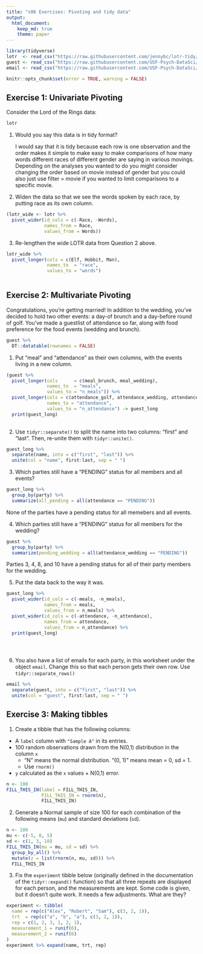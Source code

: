 ```yaml
---
title: "s06 Exercises: Pivoting and tidy data"
output:  
  html_document:
    keep_md: true
    theme: paper
---
```


```r
library(tidyverse)
lotr  <- read_csv("https://raw.githubusercontent.com/jennybc/lotr-tidy/master/data/lotr_tidy.csv")
guest <- read_csv("https://raw.githubusercontent.com/USF-Psych-DataSci/Classroom/master/data/wedding/attend.csv")
email <- read_csv("https://raw.githubusercontent.com/USF-Psych-DataSci/Classroom/master/data/wedding/emails.csv")
```

<!---The following chunk allows errors when knitting--->

```r
knitr::opts_chunk$set(error = TRUE, warning = FALSE)
```


## Exercise 1: Univariate Pivoting

Consider the Lord of the Rings data:

```r
lotr
```

1. Would you say this data is in tidy format?

   I would say that it is tidy because each row is one observation and the order makes it simple to make easy to make comparisons of how many words different races of different gender are saying in various movings. Depending on the analyses you wanted to do you might consider changing the order based on movie instead of gender but you could also just use filter = movie if you wanted to limit comparisons to a specific movie. 

2. Widen the data so that we see the words spoken by each race, by putting race as its own column.

```r
(lotr_wide <- lotr %>% 
  pivot_wider(id_cols = c(-Race, -Words), 
              names_from = Race, 
              values_from = Words))
```

3. Re-lengthen the wide LOTR data from Question 2 above.

```r
lotr_wide %>% 
  pivot_longer(cols = c(Elf, Hobbit, Man), 
               names_to  = "race", 
               values_to = "words")
  
```


## Exercise 2: Multivariate Pivoting

Congratulations, you're getting married! In addition to the wedding, you've 
decided to hold two other events: a day-of brunch and a day-before round of 
golf. You've made a guestlist of attendance so far, along with food preference 
for the food events (wedding and brunch).

```r
guest %>% 
  DT::datatable(rownames = FALSE)
```

1. Put "meal" and "attendance" as their own columns, with the events living in a new column.

```r
(guest %>% 
  pivot_longer(cols      = c(meal_brunch, meal_wedding), 
               names_to  = "meals",
               values_to = "n_meals")) %>% 
  pivot_longer(cols = c(attendance_golf, attendance_wedding, attendance_brunch), 
               names_to = "attendance", 
               values_to = "n_attendance") -> guest_long 
  print(guest_long)
               
```

2. Use `tidyr::separate()` to split the name into two columns: "first" and 
"last". Then, re-unite them with `tidyr::unite()`.

```r
guest_long %>% 
  separate(name, into = c("first", "last")) %>% 
  unite(col = "name", first:last, sep = " ")


```

3. Which parties still have a "PENDING" status for all members and all events?

```r
guest_long %>% 
  group_by(party) %>% 
  summarize(all_pending = all(attendance == "PENDING")) 
```
None of the parties have a pending status for all memebers and all events.



4. Which parties still have a "PENDING" status for all members for the wedding?

```r
guest %>% 
  group_by(party) %>% 
  summarize(pending_wedding = all(attendance_wedding == "PENDING"))
```
Parties 3, 4, 8, and 10 have a pending status for all of their party members for the wedding.


5. Put the data back to the way it was.

```r
guest_long %>% 
  pivot_wider(id_cols = c(-meals, -n_meals), 
              names_from = meals, 
              values_from = n_meals) %>% 
  pivot_wider(id_cols = c(-attendance, -n_attendance), 
              names_from = attendance, 
              values_from = n_attendance) %>% 
  print(guest_long)





```

6. You also have a list of emails for each party, in this worksheet under the 
   object `email`. Change this so that each person gets their own row. 
   Use `tidyr::separate_rows()`

```r
email %>% 
  separate(guest, into = c("first", "last")) %>% 
  unite(col = "guest", first:last, sep = " ")
```


## Exercise 3: Making tibbles

1. Create a tibble that has the following columns:

- A `label` column with `"Sample A"` in its entries.
- 100 random observations drawn from the N(0,1) distribution in the column `x`
  - "N" means the normal distribution. "(0, 1)" means mean = 0, sd = 1.
  - Use `rnorm()`
- `y` calculated as the `x` values + N(0,1) error. 

```r
n <- 100
FILL_THIS_IN(label = FILL_THIS_IN,
             FILL_THIS_IN = rnorm(n),
             FILL_THIS_IN)
```


2. Generate a Normal sample of size 100 for each combination of the following 
means (`mu`) and standard deviations (`sd`).

```r
n <- 100
mu <- c(-5, 0, 5)
sd <- c(1, 3, 10)
FILL_THIS_IN(mu = mu, sd = sd) %>% 
  group_by_all() %>% 
  mutate(z = list(rnorm(n, mu, sd))) %>% 
  FILL_THIS_IN
```


3. Fix the `experiment` tibble below (originally defined in the documentation 
of the `tidyr::expand()` function) so that all three repeats are displayed for 
each person, and the measurements are kept. Some code is given, but it doesn't
quite work. It needs a few adjustments. What are they?

```r
experiment <- tibble(
  name = rep(c("Alex", "Robert", "Sam"), c(3, 2, 1)),
  trt  = rep(c("a", "b", "a"), c(3, 2, 1)),
  rep = c(1, 2, 3, 1, 2, 1),
  measurement_1 = runif(6),
  measurement_2 = runif(6)
)
experiment %>% expand(name, trt, rep)
```


